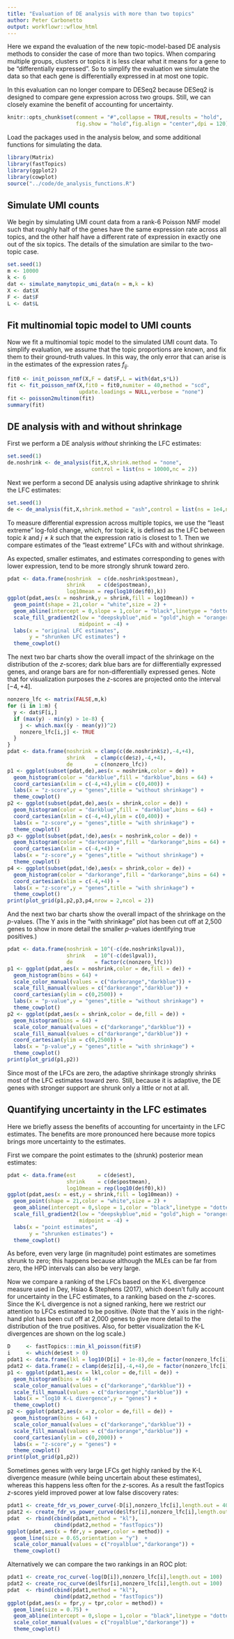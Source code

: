 ```yaml
---
title: "Evaluation of DE analysis with more than two topics"
author: Peter Carbonetto
output: workflowr::wflow_html
---
```


Here we expand the evaluation of the new topic-model-based DE analysis
methods to consider the case of more than two topics. When comparing
multiple groups, clusters or topics it is less clear what it means for
a gene to be "differentially expressed". So to simplify the evaluation
we simulate the data so that each gene is differentially expressed in
at most one topic.

In this evaluation can no longer compare to DESeq2 because DESeq2 is
designed to compare gene expression across two groups. Still, we can
closely examine the benefit of accounting for uncertainty.

```r
knitr::opts_chunk$set(comment = "#",collapse = TRUE,results = "hold",
                      fig.show = "hold",fig.align = "center",dpi = 120)
```

Load the packages used in the analysis below, and some additional
functions for simulating the data.

```r
library(Matrix)
library(fastTopics)
library(ggplot2)
library(cowplot)
source("../code/de_analysis_functions.R")
```

Simulate UMI counts
-------------------

We begin by simulating UMI count data from a rank-6 Poisson NMF model
such that roughly half of the genes have the same expression rate
across all topics, and the other half have a different rate of
expression in exactly one out of the six topics. The details of the
simulation are similar to the two-topic case.

```r
set.seed(1)
m <- 10000
k <- 6
dat <- simulate_manytopic_umi_data(m = m,k = k)
X <- dat$X
F <- dat$F
L <- dat$L
```

Fit multinomial topic model to UMI counts
-----------------------------------------

Now we fit a multinomial topic model to the simulated UMI count data.
To simplify evaluation, we assume that the topic proportions are
known, and fix them to their ground-truth values. In this way, the
only error that can arise is in the estimates of the expression rates
$f_{ij}$.

```r
fit0 <- init_poisson_nmf(X,F = dat$F,L = with(dat,s*L))
fit <- fit_poisson_nmf(X,fit0 = fit0,numiter = 40,method = "scd",
                       update.loadings = NULL,verbose = "none")
fit <- poisson2multinom(fit)
summary(fit)
```

DE analysis with and without shrinkage
--------------------------------------

First we perform a DE analysis *without* shrinking the LFC estimates:

```r
set.seed(1)
de.noshrink <- de_analysis(fit,X,shrink.method = "none",
                           control = list(ns = 10000,nc = 2))
```

Next we perform a second DE analysis using adaptive shrinkage to
shrink the LFC estimates:

```r
set.seed(1)
de <- de_analysis(fit,X,shrink.method = "ash",control = list(ns = 1e4,nc = 2))
```

To measure differential expression across multiple topics, we use the
"least extreme" log-fold change, which, for topic $k$, is defined as
the LFC between topic $k$ and $j \neq k$ such that the expression
ratio is closest to 1. Then we compare estimates of the "least
extreme" LFCs with and without shrinkage.

As expected, smaller estimates, and estimates corresponding to genes
with lower expression, tend to be more strongly shrunk toward zero.

```r
pdat <- data.frame(noshrink  = c(de.noshrink$postmean),
                   shrink    = c(de$postmean),
                   log10mean = rep(log10(de$f0),k))
ggplot(pdat,aes(x = noshrink,y = shrink,fill = log10mean)) +
  geom_point(shape = 21,color = "white",size = 2) +
  geom_abline(intercept = 0,slope = 1,color = "black",linetype = "dotted") +
  scale_fill_gradient2(low = "deepskyblue",mid = "gold",high = "orangered",
                       midpoint = -4) +
  labs(x = "original LFC estimates",
       y = "shrunken LFC estimates") +
  theme_cowplot()
```

The next two bar charts show the overall impact of the shrinkage on
the distribution of the $z$-scores; dark blue bars are for
diifferentially expressed genes, and orange bars are for
non-differentially expressed genes. Note that for visualization
purposes the $z$-scores are projected onto the interval $[-4,+4]$.

```r
nonzero_lfc <- matrix(FALSE,m,k)
for (i in 1:m) {
  y <- dat$F[i,]
  if (max(y) - min(y) > 1e-8) {
    j <- which.max((y - mean(y))^2)
    nonzero_lfc[i,j] <- TRUE
  }
}
pdat <- data.frame(noshrink = clamp(c(de.noshrink$z),-4,+4),
                   shrink   = clamp(c(de$z),-4,+4),
                   de       = c(nonzero_lfc))
p1 <- ggplot(subset(pdat,de),aes(x = noshrink,color = de)) +
  geom_histogram(color = "darkblue",fill = "darkblue",bins = 64) +
  coord_cartesian(xlim = c(-4,+4),ylim = c(0,400)) +
  labs(x = "z-score",y = "genes",title = "without shrinkage") +
  theme_cowplot()
p2 <- ggplot(subset(pdat,de),aes(x = shrink,color = de)) +
  geom_histogram(color = "darkblue",fill = "darkblue",bins = 64) +
  coord_cartesian(xlim = c(-4,+4),ylim = c(0,400)) +
  labs(x = "z-score",y = "genes",title = "with shrinkage") +
  theme_cowplot()
p3 <- ggplot(subset(pdat,!de),aes(x = noshrink,color = de)) +
  geom_histogram(color = "darkorange",fill = "darkorange",bins = 64) +
  coord_cartesian(xlim = c(-4,+4)) +
  labs(x = "z-score",y = "genes",title = "without shrinkage") +
  theme_cowplot()
p4 <- ggplot(subset(pdat,!de),aes(x = shrink,color = de)) +
  geom_histogram(color = "darkorange",fill = "darkorange",bins = 64) +
  coord_cartesian(xlim = c(-4,+4)) +
  labs(x = "z-score",y = "genes",title = "with shrinkage") +
  theme_cowplot()
print(plot_grid(p1,p2,p3,p4,nrow = 2,ncol = 2))
```

And the next two bar charts show the overall impact of the shrinkage
on the $p$-values. (The Y axis in the "with shrinkage" plot has been
cut off at 2,500 genes to show in more detail the smaller $p$-values
identifying true positives.)

```r
pdat <- data.frame(noshrink = 10^(-c(de.noshrink$lpval)),
                   shrink   = 10^(-c(de$lpval)),
                   de       = factor(c(nonzero_lfc)))
p1 <- ggplot(pdat,aes(x = noshrink,color = de,fill = de)) +
  geom_histogram(bins = 64) +
  scale_color_manual(values = c("darkorange","darkblue")) +
  scale_fill_manual(values = c("darkorange","darkblue")) +
  coord_cartesian(ylim = c(0,2500)) +
  labs(x = "p-value",y = "genes",title = "without shrinkage") +
  theme_cowplot()
p2 <- ggplot(pdat,aes(x = shrink,color = de,fill = de)) +
  geom_histogram(bins = 64) +
  scale_color_manual(values = c("darkorange","darkblue")) +
  scale_fill_manual(values = c("darkorange","darkblue")) +
  coord_cartesian(ylim = c(0,2500)) +
  labs(x = "p-value",y = "genes",title = "with shrinkage") +
  theme_cowplot()
print(plot_grid(p1,p2))
```

Since most of the LFCs are zero, the adaptive shrinkage strongly
shrinks most of the LFC estimates toward zero. Still, because it is
adaptive, the DE genes with stronger support are shrunk only a little
or not at all.

Quantifying uncertainty in the LFC estimates
--------------------------------------------

Here we briefly assess the benefits of accounting for uncertainty in
the LFC estimates. The benefits are more pronounced here because more
topics brings more uncertainty to the estimates.

First we compare the point estimates to the (shrunk) posterior mean
estimates:

```r
pdat <- data.frame(est       = c(de$est),
                   shrink    = c(de$postmean),
				   log10mean = rep(log10(de$f0),k))
ggplot(pdat,aes(x = est,y = shrink,fill = log10mean)) +
  geom_point(shape = 21,color = "white",size = 2) +
  geom_abline(intercept = 0,slope = 1,color = "black",linetype = "dotted") +
  scale_fill_gradient2(low = "deepskyblue",mid = "gold",high = "orangered",
                       midpoint = -4) +
  labs(x = "point estimates",
       y = "shrunken estimates") +
  theme_cowplot()
```

As before, even very large (in magnitude) point estimates are
sometimes shrunk to zero; this happens because although the MLEs can
be far from zero, the HPD intervals can also be very large.

Now we compare a ranking of the LFCs based on the K-L divergence
measure used in Dey, Hsiao & Stephens (2017), which doesn't fully
account for uncertainty in the LFC estimates, to a ranking based on
the $z$-scores. Since the K-L divergence is not a signed ranking, here
we restrict our attention to LFCs estimated to be positive. (Note that
the Y axis in the right-hand plot has been cut off at 2,000 genes to
give more detail to the distribution of the true positives. Also, for
better visualization the K-L divergences are shown on the log scale.)

```r
D     <- fastTopics:::min_kl_poisson(fit$F)
i     <- which(de$est > 0)
pdat1 <- data.frame(lkl = log10(D[i] + 1e-8),de = factor(nonzero_lfc[i]))
pdat2 <- data.frame(z = clamp(de$z[i],-4,+4),de = factor(nonzero_lfc[i]))
p1 <- ggplot(pdat1,aes(x = lkl,color = de,fill = de)) +
  geom_histogram(bins = 64) +
  scale_color_manual(values = c("darkorange","darkblue")) +
  scale_fill_manual(values = c("darkorange","darkblue")) +
  labs(x = "log10 K-L divergence",y = "genes") +
  theme_cowplot()
p2 <- ggplot(pdat2,aes(x = z,color = de,fill = de)) +
  geom_histogram(bins = 64) +
  scale_color_manual(values = c("darkorange","darkblue")) +
  scale_fill_manual(values = c("darkorange","darkblue")) +
  coord_cartesian(ylim = c(0,2000)) +
  labs(x = "z-score",y = "genes") +
  theme_cowplot()
print(plot_grid(p1,p2))
```

Sometimes genes with very large LFCs get highly ranked by the K-L
divergence measure (while being uncertain about these estimates),
whereas this happens less often for the $z$-scores. As a result the
fastTopics $z$-scores yield improved power at low false discovery
rates:

```r
pdat1 <- create_fdr_vs_power_curve(-D[i],nonzero_lfc[i],length.out = 400)
pdat2 <- create_fdr_vs_power_curve(de$lfsr[i],nonzero_lfc[i],length.out = 400)
pdat  <- rbind(cbind(pdat1,method = "kl"),
               cbind(pdat2,method = "fastTopics"))
ggplot(pdat,aes(x = fdr,y = power,color = method)) +
  geom_line(size = 0.65,orientation = "y")  +
  scale_color_manual(values = c("royalblue","darkorange")) +
  theme_cowplot()
```

Alternatively we can compare the two rankings in an ROC plot:

```r
pdat1 <- create_roc_curve(-log(D[i]),nonzero_lfc[i],length.out = 100)
pdat2 <- create_roc_curve(de$lfsr[i],nonzero_lfc[i],length.out = 100)
pdat  <- rbind(cbind(pdat1,method = "kl"),
               cbind(pdat2,method = "fastTopics"))
ggplot(pdat,aes(x = fpr,y = tpr,color = method)) +
  geom_line(size = 0.75) +
  geom_abline(intercept = 0,slope = 1,color = "black",linetype = "dotted") +
  scale_color_manual(values = c("royalblue","darkorange")) +
  theme_cowplot()
```
